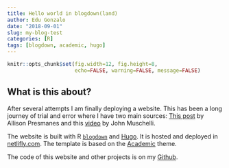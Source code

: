 ```yaml
---
title: Hello world in blogdown(land)
author: Edu Gonzalo
date: "2018-09-01"
slug: my-blog-test
categories: [R]
tags: [blogdown, academic, hugo]
---
```


```r
knitr::opts_chunk$set(fig.width=12, fig.height=8,
                      echo=FALSE, warning=FALSE, message=FALSE)
```

## What is this about?

After several attempts I am finally deploying a website. This has been a long journey of trial and error where I have two main sources: [This post](https://alison.rbind.io/post/up-and-running-with-blogdown/) by Allison Presmanes and this [video](https://www.youtube.com/watch?v=syWAKaj-4ck) by John Muschelli. 

The website is built with R [`blogdown`](https://github.com/rstudio/blogdown) and [Hugo](https://gohugo.io). It is hosted and deployed in [netlifly.com](https://www.netlify.com). The template is based on the [Academic](https://sourcethemes.com/academic/) theme. 


The code of this website and other projects is on my [Github](https://github.com/edugonzaloalmorox).  




